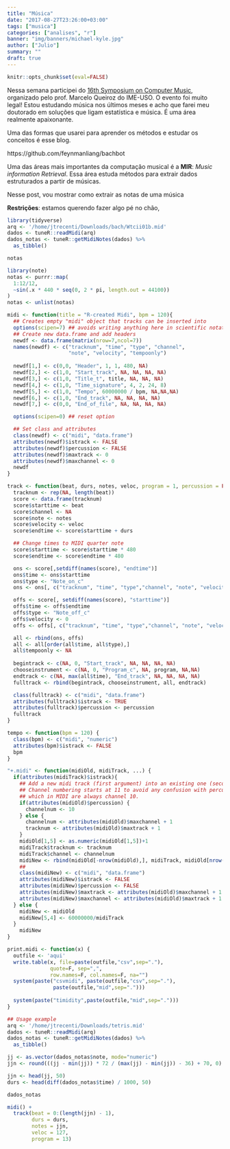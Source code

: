 ```yaml
---
title: "Música"
date: "2017-08-27T23:26:00+03:00"
tags: ["musica"]
categories: ["analises", "r"]
banner: "img/banners/michael-kyle.jpg"
author: ["Julio"]
summary: ""
draft: true
---
```


```r
knitr::opts_chunk$set(eval=FALSE)
```


Nessa semana participei do [16th Symposium on Computer Music](http://compmus.ime.usp.br/sbcm/2017), organizado pelo prof. Marcelo Queiroz do IME-USO. O evento foi muito legal! Estou estudando música nos últimos meses e acho que farei meu doutorado em soluções que ligam estatística e música. É uma área realmente apaixonante.

Uma das formas que usarei para aprender os métodos e estudar os conceitos é esse blog. 


https://github.com/feynmanliang/bachbot

Uma das áreas mais importantes da computação musical é a **MIR**: *Music information Retrieval*. Essa área estuda métodos para extrair dados estruturados a partir de músicas.

Nesse post, vou mostrar como extrair as notas de uma música

**Restrições**: estamos querendo fazer algo pé no chão, 


```r
library(tidyverse)
arq <- '/home/jtrecenti/Downloads/bach/Wtcii01b.mid'
dados <- tuneR::readMidi(arq)
dados_notas <- tuneR::getMidiNotes(dados) %>% 
  as_tibble()

notas
```

```r
library(note)
notas <- purrr::map(
  1:12/12,
  ~sin(.x * 440 * seq(0, 2 * pi, length.out = 44100))
)
notas <- unlist(notas)


```

```r
midi <- function(title = "R-created Midi", bpm = 120){
  ## Creates empty "midi" object that tracks can be inserted into
  options(scipen=7) ## avoids writing anything here in scientific notation
  ## Create new data.frame and add headers
  newdf <- data.frame(matrix(nrow=7,ncol=7))
  names(newdf) <- c("tracknum", "time", "type", "channel", 
                    "note", "velocity", "tempoonly")
  
  newdf[1,] <- c(0,0, "Header", 1, 1, 480, NA)
  newdf[2,] <- c(1,0, "Start_track", NA, NA, NA, NA)
  newdf[3,] <- c(1,0, "Title_t", title, NA, NA, NA)
  newdf[4,] <- c(1,0, "Time_signature", 4, 2, 24, 8)
  newdf[5,] <- c(1,0, "Tempo", 60000000 / bpm, NA,NA,NA)
  newdf[6,] <- c(1,0, "End_track", NA, NA, NA, NA)  
  newdf[7,] <- c(0,0, "End_of_file", NA, NA, NA, NA)

  options(scipen=0) ## reset option

  ## Set class and attributes
  class(newdf) <- c("midi", "data.frame")
  attributes(newdf)$istrack <- FALSE
  attributes(newdf)$percussion <- FALSE
  attributes(newdf)$maxtrack <- 0
  attributes(newdf)$maxchannel <- 0
  newdf
}

track <- function(beat, durs, notes, veloc, program = 1, percussion = FALSE) {
  tracknum <- rep(NA, length(beat))
  score <- data.frame(tracknum)
  score$starttime <- beat
  score$channel <- NA
  score$note <- notes
  score$velocity <- veloc
  score$endtime <- score$starttime + durs

  ## Change times to MIDI quarter note
  score$starttime <- score$starttime * 480
  score$endtime <- score$endtime * 480

  ons <- score[,setdiff(names(score), "endtime")]
  ons$time <- ons$starttime
  ons$type <- "Note_on_c"
  ons <- ons[, c("tracknum", "time", "type","channel", "note", "velocity")]

  offs <- score[, setdiff(names(score), "starttime")]
  offs$time <- offs$endtime
  offs$type <- "Note_off_c"
  offs$velocity <- 0
  offs <- offs[, c("tracknum", "time", "type","channel", "note", "velocity")]

  all <- rbind(ons, offs)
  all <- all[order(all$time, all$type),]
  all$tempoonly <- NA
  
  begintrack <- c(NA, 0, "Start_track", NA, NA, NA, NA)
  chooseinstrument <- c(NA, 0, "Program_c", NA, program, NA,NA)
  endtrack <- c(NA, max(all$time), "End_track", NA, NA, NA, NA)
  fulltrack <- rbind(begintrack, chooseinstrument, all, endtrack)

  class(fulltrack) <- c("midi", "data.frame")
  attributes(fulltrack)$istrack <- TRUE
  attributes(fulltrack)$percussion <- percussion
  fulltrack
}

tempo <- function(bpm = 120) {
  class(bpm) <- c("midi", "numeric")
  attributes(bpm)$istrack <- FALSE
  bpm
}

"+.midi" <- function(midiOld, midiTrack, ...) {
  if(attributes(midiTrack)$istrack){
    ## Add a new midi track (first argument) into an existing one (second)
    ## Channel numbering starts at 11 to avoid any confusion with percussion tracks
    ## which in MIDI are always channel 10.
    if(attributes(midiOld)$percussion) {
      channelnum <- 10
    } else {
      channelnum <- attributes(midiOld)$maxchannel + 1
      tracknum <- attributes(midiOld)$maxtrack + 1
    }
    midiOld[1,5] <- as.numeric(midiOld[1,5])+1
    midiTrack$tracknum <- tracknum
    midiTrack$channel <- channelnum
    midiNew <- rbind(midiOld[-nrow(midiOld),], midiTrack, midiOld[nrow(midiOld),])
    ##
    class(midiNew) <- c("midi", "data.frame")
    attributes(midiNew)$istrack <- FALSE
    attributes(midiNew)$percussion <- FALSE
    attributes(midiNew)$maxtrack <- attributes(midiOld)$maxchannel + 1
    attributes(midiNew)$maxchannel <- attributes(midiOld)$maxtrack + 1
  } else {
    midiNew <- midiOld
    midiNew[5,4] <- 60000000/midiTrack
  }    
    midiNew
}

print.midi <- function(x) {
  outfile <- 'aqui'
  write.table(x, file=paste(outfile,"csv",sep="."), 
              quote=F, sep=",",
              row.names=F, col.names=F, na="")
  system(paste("csvmidi", paste(outfile,"csv",sep="."),
               paste(outfile,"mid",sep=".")))
  
  system(paste("timidity",paste(outfile,"mid",sep=".")))
}
```

```r
## Usage example
arq <- '/home/jtrecenti/Downloads/tetris.mid'
dados <- tuneR::readMidi(arq)
dados_notas <- tuneR::getMidiNotes(dados) %>% 
  as_tibble()

jj <- as.vector(dados_notas$note, mode="numeric")
jjn <- round(((jj - min(jj)) * 72 / (max(jj) - min(jj)) - 36) + 70, 0)

jjn <- head(jj, 50)
durs <- head(diff(dados_notas$time) / 1000, 50)

dados_notas

midi() + 
  track(beat = 0:(length(jjn) - 1), 
        durs = durs, 
        notes = jjn, 
        veloc = 127, 
        program = 13)

```

